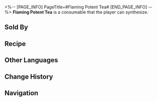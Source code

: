 <%-- [PAGE_INFO]
PageTitle=#Flaming Potent Tea#
[END_PAGE_INFO] --%>
{{Consumable Infobox
|id          = 401015
|image       = Item Flaming Potent Tea.png{{subst:void|<!--$UPLOAD:<<SpriteOutput/ItemFigures/401015.png>-<Item Flaming Potent Tea.png>-<Consumable Icons>>-->}}
|type        = Defense Consumables
|rarity      = 2
|effect      = Upon use, immediately causes all allies to lose HP equal to 5% of their Max HP, and increases their chance to resist Freeze by 30% for the next battle.
|description = A "tea" that is as colorful as stained glass and exudes a rich and enticing aroma. It is a beverage brewed and fermented from the essence of plants. It is a "tea" that can be ignited with just a spark. No matter how much the inspectors from the Realm-Keeping Commission interrogate him, the boss will always refer to this drink as a type of "tea."
|effectType  = 
|effectType2 = 
|effectType3 = 
|recipe      = {{cx|Source missing}}
|source1     = [[Omni-Synthesizer]]
|source2     = [[Du's Teahouse]]
|source3     = 
}}
{{Description|''"The commodity tax rate and business permit dictate that what we sell here can only be called 'tea.' Do you understand?"''}}
'''Flaming Potent Tea''' is a consumable that the player can synthesize.

==Sold By==
{{Shop Availability}}

==Recipe==
{{Recipe
|type                          = Synthesis
|group                         = Consumable
|Feather of Flame              = 2
|Human-Height Auspicious Crops = 3
|sort                          = Feather of Flame;Human-Height Auspicious Crops
}}

==Other Languages==
{{Other Languages
|en   = Flaming Potent Tea
|zhs  = 烈焰浓茶
|zht  = 烈焰濃茶
|ja   = 烈炎濃茶
|ko   = 화염차
|es   = Té flamaardiente
|fr   = Thé de Flammes intenses
|ru   = Пылающий крепкий чай
|th   = Flaming Potent Tea
|vi   = Trà Lửa Đậm Vị
|de   = Starker Flammentee
|id   = Flaming Potent Tea
|pt   = Infusão Flamejante
}}

==Change History==
{{Change History|1.3}}

==Navigation==
{{Consumable Navbox}}